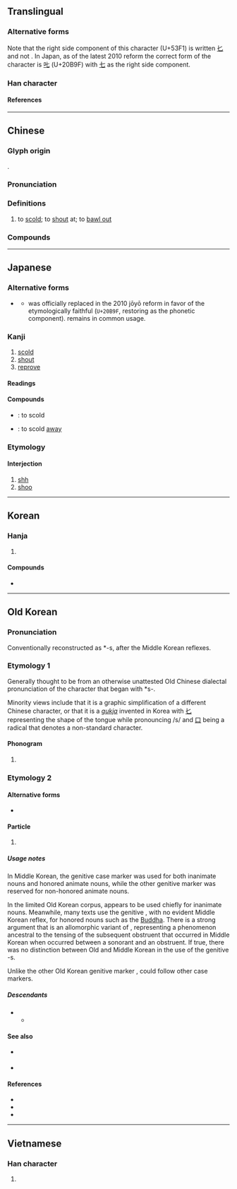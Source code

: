 {{also|𠮟|𫜸|uni=auto}}
{{character info}}
{{character info|0x2F83A}}
==Translingual==

===Alternative forms===
Note that the right side component of this character (U+53F1) is written [[𠤎]] and not {{l|mul|匕}}. In Japan, as of the latest 2010 reform the correct form of the character is [[𠮟]] (U+20B9F) with [[七]] as the right side component.

===Han character===
{{Han char|rn=30|rad=口|as=02|sn=5|four=64010|canj=RP|ids=⿰口𠤎}}

====References====
{{Han ref|kx=0173.020|dkj=03248|dj=0384.020|hdz=10572.060|uh=53F1}}

----

==Chinese==
{{zh-forms|alt=咜,𠮟}}

===Glyph origin===
{{Han etym}}
{{Han compound|口|七|c1=s|c2=p|t1=mouth|ls=psc}}.

===Pronunciation===
{{zh-pron
|m=chì
|c=cik1
|w=4tsheq
|mc=y
|oc=y
|cat=v
}}

===Definitions===
{{zh-hanzi}}

# to [[scold]]; to [[shout]] at; to [[bawl out]]

===Compounds===
{{zh-der|叱叱|叱名|叱吒|叱吒風雲|叱呵|叱喝|叱嗟|叱嗟風雲|叱石成羊|叱罵|叱責|叱退|叱馭|呵叱|呼叱|喑嗚叱吒|喑惡叱吒|大叱|怒叱|風雲叱吒}}

----

==Japanese==

===Alternative forms===
* {{q|prescriptively correct}} {{l|ja|𠮟}}
** {{m|ja|叱}} was officially replaced in the 2010 jōyō reform in favor of the etymologically faithful {{m|ja|𠮟}} (<code>U+20B9F</code>, restoring {{m|ja|七}} as the phonetic component). {{m|ja|叱}} remains in common usage.

===Kanji===
{{ja-kanji|grade=9|rs=口02}}

# [[scold]]
# [[shout]]
# [[reprove]]

====Readings====
{{ja-readings
|goon=しち
|kanon=しつ
|kun=しか-る
}}

====Compounds====
* {{ja-r|叱る|しかる}}: to scold
* {{ja-r|叱り飛ばす|しかりとばす}}: to scold [[away]]

===Etymology===
{{ja-kanjitab|しっ|ateji=1|y=irr}}

====Interjection====
{{ja-pos|interjection|しっ}}

# [[shh]]
# [[shoo]]

----

==Korean==

===Hanja===
{{ko-hanja|꾸짖다|꾸짖을|질}}

# {{hanja form of|질|[[scold]]}}

====Compounds====
* {{ko-l|질타|[[rebuke]]|叱咤}}

----

==Old Korean==

===Pronunciation===
Conventionally reconstructed as *-s, after the Middle Korean reflexes.

===Etymology 1===
Generally thought to be from an otherwise unattested Old Chinese dialectal pronunciation of the character that began with *s-.

Minority views include that it is a graphic simplification of a different Chinese character, or that it is a ''[[gukja]]'' invented in Korea with [[𠤎]] representing the shape of the tongue while pronouncing /s/ and [[口]] being a radical that denotes a non-standard character.

====Phonogram====
{{head|oko|phonogram|tr=*-s}}

# {{non-gloss definition|A consonantal [[phonogram]] denoting coda consonant *-s}}

===Etymology 2===

====Alternative forms====
* {{m|oko|之}} {{q|logographic form, in Idu texts}}

====Particle====
{{head|oko|particle|tr=*-s}}

# {{non-gloss definition|Genitive case marker, chiefly for inanimate nouns.}}

=====Usage notes=====
In Middle Korean, the genitive case marker {{okm-inline|-ㅅ|-s}} was used for both inanimate nouns and honored animate nouns, while the other genitive marker {{okm-inline|-의〮|-úy}} was reserved for non-honored animate nouns.

In the limited Old Korean corpus, {{m|oko||叱|tr=*-s}} appears to be used chiefly for inanimate nouns. Meanwhile, many texts use the genitive {{m|oko|尸|tr=*-lq}}, with no evident Middle Korean reflex, for honored nouns such as the [[Buddha]]. There is a strong argument that {{m|oko|尸|tr=*-lq}} is an allomorphic variant of {{m|oko||叱|tr=*-s}}, representing a phenomenon ancestral to the tensing of the subsequent obstruent that occurred in Middle Korean when {{m|okm|-ㅅ}} occurred between a sonorant and an obstruent. If true, there was no distinction between Old and Middle Korean in the use of the genitive -s.

Unlike the other Old Korean genitive marker {{m|oko|衣|tr=*-uy}}, {{m|oko||叱|tr=*-s}} could follow other case markers.

=====Descendants=====
* {{desc|okm|-ㅅ|tr=-s|pos=genitive case marker for inanimate or honored animate nouns}}
** {{desc|ko|-ㅅ-|pos=interfix}}

====See also====
* {{m|oko|衣|tr=*-uy}} {{q|genitive case marker, often for animate nouns}}
* {{m|oko|尸|tr=*-lq}} {{q|genitive case marker, chiefly for honored animate nouns; possibly an allomorph of 叱}}

====References====
* {{cite-journal|author=조은주 (Jo Eun-ju)|title=Seokdok gugyeol jaryo-e natanan sokgyeok josa-e daehayeo|script-title=ko:석독구결 자료에 나타난 속격조사에 대하여|trans-title=On the genitive case markers in interpretive ''gugyeol'' texts|journal=Gungmunhak Nonjip|year=2002|volume=18|pages=61–90}}
* {{cite-journal|author=장윤희 (Jang Yun-hui)|title=Seokdok gugyeol 'si'-ui munje haegyeor-eul wihayeo|script-title=ko:석독구결의 속격 "-시(尸)"의 문제 해결을 위하여|trans-title=For a solution to the problem of genitive 尸 in interpretive ''gugyeol''|journal=Gugyeol Yeon'gu|year=2011|volume=27|pages=117–144}}
* {{cite book|author=Nam Pung-hyun|chapter=Old Korean|pages=41–72|editor-last=Tranter|editor-first=Nicolas|title=The Languages of Japan and Korea|year=2012|publisher=Routledge|isbn=978-0-415-46287-7}}

----

==Vietnamese==

===Han character===
{{vi-readings|reading=[[sất]], [[sứt]], [[sớt]]|rs=口02}}

# {{rfdef|vi|sort=口02}}